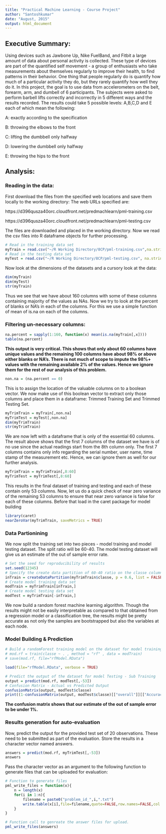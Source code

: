 ```yaml
---
title: "Practical Machine Learning - Course Project"
author: "Santoshkumar"
date: "August, 2015"
output: html_document
---
```


## Executive Summary:

Using devices such as Jawbone Up, Nike FuelBand, and Fitbit a large amount of data about personal activity is collected. These type of devices are part of the quantified self movement - a group of enthusiasts who take measurements about themselves regularly to improve their health, to find patterns in their behavior. One thing that people regularly do is quantify how much of a particular activity they do, but they rarely quantify how well they do it. In this project, the goal is to use data from accelerometers on the belt, forearm, arm, and dumbell of 6 participants. The subjects were asked to perform barbell lifts correctly and incorrectly in 5 different ways and the results recorded. The results could take 5 possible levels: A,B,C,D and E each of which mean the following:

A: exactly according to the specification

B: throwing the elbows to the front

C: lifting the dumbbell only halfway

D: lowering the dumbbell only halfway

E: throwing the hips to the front


## Analysis:

### Reading in the data:

First download the files from the specified web locations and save them locally to the working directory: The web URLs specified are: 

https://d396qusza40orc.cloudfront.net/predmachlearn/pml-training.csv

https://d396qusza40orc.cloudfront.net/predmachlearn/pml-testing.csv

The files are downloaded and placed in the working directory. Now we read the csv files into R dataframe objects for further processing.

```r
# Read in the training data set
myTrain = read.csv("~/R Working Directory/8CP/pml-training.csv",na.strings = c("#DIV/0!","NA",""))
# Read in the testing data set
myTest = read.csv("~/R Working Directory/8CP/pml-testing.csv", na.strings  = c("#DIV/0!","NA",""))
```

Now look at the dimensions of the datasets and a cursory look at the data:

```r
dim(myTrain)
dim(myTest)
str(myTrain)
```

Thus we see that we have about 160 columns with some of these columns containing majority of the values as NAs. Now we try to look at the percent of blanks or NA's in each of the columns. For this we use a simple function of mean of is.na on each of the columns.

### Filtering un-necessary columns:

```r
na.percent = sapply(1:160, function(x) mean(is.na(myTrain[,x])))
table(na.percent)
```

**This output is very critical. This shows that only about 60 columns have unique values and the remaining 100 columns have about 98% or above either blanks or NA's. There is not much of scope to impute the 98%+ values with the remaining available 2% of the values. Hence we ignore them for the rest of our analysis of this problem.**

```r
non.na = (na.percent == 0)
```

This is to assign the location of the valuable columns on to a boolean vector. We now make use of this boolean vector to extract only those columns and place them in a dataframe: Trimmed Training Set and Trimmed Testing Set.

```r
myTrimTrain = myTrain[,non.na]
myTrimTest = myTest[,non.na]
dim(myTrimTrain)
str(myTrimTrain)
```

We are now left with a dataframe that is only of the essential 60 columns. The result above shows that the first 7 columns of the dataset we have is of no use since the actual readings start from the 8th column only. The first 7 columns contains only info regarding the serial number, user name, time stamp of the measurement etc. Hence, we can ignore them as well for our further analysis.

```r
myTrimTrain = myTrimTrain[,8:60]
myTrimTest = myTrimTest[,8:60]
```

This results in the final dataset of training and testing and each of these contain only 53 columns. Now, let us do a quick check of near zero variance of the remaining 53 columns to ensure that near zero variance is false for each of these columns. Before that load in the caret package for model building

```r
library(caret)
nearZeroVar(myTrimTrain, saveMetrics = TRUE)
```

### Data Partionining

We now split the training set into two pieces - model training and model testing dataset. The split ratio will be 60-40. The model testing dataset will give us an estimate of the out of sample error rate.

```r
# Set the seed for reproducibility of results
set.seed(12345)
# Specify the create data partition of 60-40 ratio on the classe column
inTrain = createDataPartition(myTrimTrain$classe, p = 0.6, list = FALSE)
# Create model training data set
modTrain = myTrimTrain[inTrain,]
# Create model testing data set
modTest = myTrimTrain[-inTrain,]
```

We now build a random forest machine learning algorithm. Though the results might not be easily interpretable as compared to that obtained from a regression model or a classification tree, the results might be pretty accurate as not only the samples are bootstrapped but also the variables at each node.

### Model Building & Prediction

```r
# Build a randomForest training model on the dataset for model training - Sub Training
# mod.rf = train(classe ~ . , method = "rf" , data = modTrain)
# save(mod.rf, file="rfModel.RData")

load(file="rfModel.RData", verbose = TRUE)

# Predict the output of the dataset for model Testing - Sub Training
output = predict(mod.rf, modTest[,-53])
# Confusion Matrix - Actual vs Predicted Output
confusionMatrix(output, modTest$classe)
print((1-confusionMatrix(output, modTest$classe)[["overall"]][["Accuracy"]]))
```

**The confusion matrix shows that our estimate of the out of sample error to be under 1%.**

### Results generation for auto-evaluation

Now, predict the output for the provided test set of 20 observations. These need to be submitted as part of the evaluation. Store the results in a character vector named answers.

```r
answers = predict(mod.rf, myTrimTest[,-53])
answers
```

Pass the character vector as an argument to the following function to generate files that can be uploaded for evaluation:

```r
# Function to generate files
pml_write_files = function(x){
    n = length(x)
    for(i in 1:n){
        filename = paste0("problem_id_",i,".txt")
        write.table(x[i],file=filename,quote=FALSE,row.names=FALSE,col.names=FALSE)
    }
}

# Function call to genreate the answer files for upload.
pml_write_files(answers)
```
